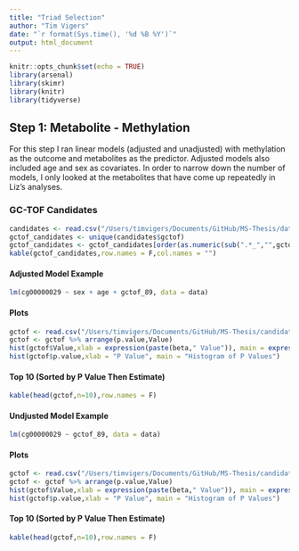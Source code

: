 ```yaml
---
title: "Triad Selection"
author: "Tim Vigers"
date: "`r format(Sys.time(), '%d %B %Y')`"
output: html_document
---
```


```r
knitr::opts_chunk$set(echo = TRUE)
library(arsenal)
library(skimr)
library(knitr)
library(tidyverse)
```

## Step 1: Metabolite - Methylation

For this step I ran linear models (adjusted and unadjusted) with methylation as the outcome and metabolites as the predictor. Adjusted models also included age and sex as covariates. In order to narrow down the number of models, I only looked at the metabolites that have come up repeatedly in Liz's analyses. 

### GC-TOF Candidates

```r
candidates <- read.csv("/Users/timvigers/Documents/GitHub/MS-Thesis/data/metabolomics/liz_candidates.csv",stringsAsFactors = F)
gctof_candidates <- unique(candidates$gctof)
gctof_candidates <- gctof_candidates[order(as.numeric(sub(".*_","",gctof_candidates)))]
kable(gctof_candidates,row.names = F,col.names = "")
```

#### Adjusted Model Example

```r
lm(cg00000029 ~ sex + age + gctof_89, data = data)
```

#### Plots

```r
gctof <- read.csv("/Users/timvigers/Documents/GitHub/MS-Thesis/candidate_selection/step_1/sv/gctof_SV_adj.csv")
gctof <- gctof %>% arrange(p.value,Value)
hist(gctof$Value,xlab = expression(paste(beta," Value")), main = expression(paste("Histogram of ",beta," Values")))
hist(gctof$p.value,xlab = "P Value", main = "Histogram of P Values")
```

#### Top 10 (Sorted by P Value Then Estimate) 

```r
kable(head(gctof,n=10),row.names = F)
```

#### Undjusted Model Example

```r
lm(cg00000029 ~ gctof_89, data = data)
```

#### Plots

```r
gctof <- read.csv("/Users/timvigers/Documents/GitHub/MS-Thesis/candidate_selection/step_1/sv/gctof_SV_unadj.csv")
gctof <- gctof %>% arrange(p.value,Value)
hist(gctof$Value,xlab = expression(paste(beta," Value")), main = expression(paste("Histogram of ",beta," Values")))
hist(gctof$p.value,xlab = "P Value", main = "Histogram of P Values")
```

#### Top 10 (Sorted by P Value Then Estimate) 

```r
kable(head(gctof,n=10),row.names = F)
```